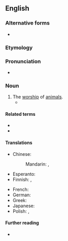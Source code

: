 {{also|zoölatry}}

==English==

===Alternative forms===
* {{l|en|zoölatry}}

===Etymology===
{{confix|en|zoo|latry}}

===Pronunciation===
* {{IPA|en|/zəʊˈɒlətɹi/|/zuːˈɒlətɹi/}}

===Noun===
{{en-noun|-}}

# The [[worship]] of [[animal]]s.
#* {{quote-book|en|year=2004|author=Simson R Najovits|title=Egypt, Trunk of the Tree: A Modern Survey of an Ancient Land|isbn=0875862578|page=227
|passage=Excessive '''zoolatry''' and ''heka'' practices had always been fundamental aspects of Egyptian religion and lifestyles, but from about the Late Period (c. 747 BC), they increasingly became tinged with fundamentalism and fanaticism.}}

====Related terms====
* {{l|en|zoolater}}
* {{l|en|zoolatrous}}

====Translations====
{{trans-top|worship of animals}}
* Chinese:
*: Mandarin: {{t|cmn|動物崇拜}}, {{t|cmn|动物崇拜|tr=dòngwù chóngbài}}
* Esperanto: {{t|eo|zoolatrio}}
* Finnish: {{t|fi|eläintenpalvonta}}, {{t|fi|zoolatria}}
{{trans-mid}}
* French: {{t+|fr|zoolâtrie|f}}
* German: {{t+|de|Zoolatrie|f}}
* Greek: {{t+|el|ζωολατρία|f}}
* Japanese: {{t|ja|動物崇拝|tr=どうぶつすうはい, dōbutsusūhai}}
* Polish: {{t+|pl|animalizm|m}}, {{t+|pl|zoolatria|f}}
{{trans-bottom}}

====Further reading====
*{{pedia|Animal worship}}